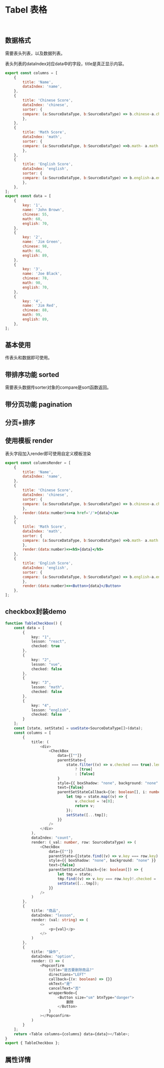 

<Meta title='DISPLAY | Tabel 表格' component={Tabel} />

<br/>

# Tabel 表格

<br/>

## 数据格式

需要表头列表，以及数据列表。

表头列表的dataIndex对应data中的字段，title是真正显示内容。


```jsx
export const columns = [
    {
        title: 'Name',
        dataIndex: 'name',
    },
    {
        title: 'Chinese Score',
        dataIndex: 'chinese',
        sorter: {
        compare: (a:SourceDataType, b:SourceDataType) => b.chinese-a.chinese ,
        },
    },
    {
        title: 'Math Score',
        dataIndex: 'math',
        sorter: {
        compare: (a:SourceDataType, b:SourceDataType) =>b.math- a.math ,
        },
    },
    {
        title: 'English Score',
        dataIndex: 'english',
        sorter: {
        compare: (a:SourceDataType, b:SourceDataType) => b.english-a.english ,
        },
    },
];
export const data = [
    {
        key: '1',
        name: 'John Brown',
        chinese: 55,
        math: 60,
        english: 70,
    },
    {
        key: '2',
        name: 'Jim Green',
        chinese: 98,
        math: 66,
        english: 89,
    },
    {
        key: '3',
        name: 'Joe Black',
        chinese: 78,
        math: 90,
        english: 70,
    },
    {
        key: '4',
        name: 'Jim Red',
        chinese: 88,
        math: 99,
        english: 89,
    },
];
```

## 基本使用

传表头和数据即可使用。

<Preview>
    <Story name='table basic'> 
        <Tabel data={data} columns={columns} ></Tabel>
    </Story>
</Preview>



## 带排序功能 sorted

需要表头数据传sorter对象的compare是sort函数返回。

<Preview>
    <Story name='table'> 
        <Tabel data={data} columns={columns} sorted={true} ></Tabel>
    </Story>
</Preview>


## 带分页功能 pagination
<Preview>
    <Story name='tablelong'> 
        <Tabel data={longdata} columns={longcolumns} pagination={true}></Tabel>
    </Story>
</Preview>


## 分页+排序

<Preview>
    <Story name='tablelonglong'> 
        <Tabel data={longlongdata} columns={columns} sorted={true} pagination={true}></Tabel>
    </Story>
</Preview>

## 使用模板 render 

表头字段加入render即可使用自定义模板渲染

```jsx
export const columnsRender = [
    {
        title: 'Name',
        dataIndex: 'name',
    },
    {
        title: 'Chinese Score',
        dataIndex: 'chinese',
        sorter: {
        compare: (a:SourceDataType, b:SourceDataType) => b.chinese-a.chinese ,
        },
        render:(data:number)=><a href='/'>{data}</a>
    },
    {
        title: 'Math Score',
        dataIndex: 'math',
        sorter: {
        compare: (a:SourceDataType, b:SourceDataType) =>b.math- a.math ,
        },
        render:(data:number)=><h5>{data}</h5>
    },
    {
        title: 'English Score',
        dataIndex: 'english',
        sorter: {
        compare: (a:SourceDataType, b:SourceDataType) => b.english-a.english ,
        },
        render:(data:number)=><Button>{data}</Button>
    },
];

```


<Preview>
    <Story name='tableremder'> 
        <Tabel data={data} columns={columnsRender} sorted={true} ></Tabel>
    </Story>
</Preview>

## checkbox封装demo

<Preview>
    <Story name='checkbox'> 
        <TableCheckbox />
    </Story>
</Preview>

```typescript
function TableCheckbox() {
	const data = [
		{
			key: "1",
			lesson: "react",
			checked: true
		},
		{
			key: "2",
			lesson: "vue",
			checked: false
		},
		{
			key: "3",
			lesson: "math",
			checked: false
		},
		{
			key: "4",
			lesson: "english",
			checked: false
		}
	];
	const [state, setState] = useState<SourceDataType[]>(data);
	const columns = [
		{
			title: (
				<div>
					<CheckBox
						data={[""]}
						parentState={
							state.filter((v) => v.checked === true).length === data.length
								? [true]
								: [false]
						}
						style={{ boxShadow: "none", background: "none" }}
						text={false}
						parentSetStateCallback={(e: boolean[], i: number) => {
							let tmp = state.map((v) => {
								v.checked = !e[0];
								return v;
							});
							setState([...tmp]);
						}}
					/>
				</div>
			),
			dataIndex: "count",
			render: (_val: number, row: SourceDataType) => (
				<CheckBox
					data={[""]}
					parentState={[state.find((v) => v.key === row.key)!.checked]}
					style={{ boxShadow: "none", background: "none" }}
					text={false}
					parentSetStateCallback={(e: boolean[]) => {
						let tmp = state;
						tmp.find((v) => v.key === row.key)!.checked = !e[0];
						setState([...tmp]);
					}}
				/>
			)
		},
		{
			title: "商品",
			dataIndex: "lesson",
			render: (val: string) => (
				<>
					<p>{val}</p>
				</>
			)
		},
		{
			title: "操作",
			dataIndex: "option",
			render: () => (
				<Popconfirm
					title="是否要删除商品?"
					directions="LEFT"
					callback={(v: boolean) => {}}
					okText="是"
					cancelText="否"
					wrapperNode={
						<Button size="sm" btnType="danger">
							删除
						</Button>
					}
				></Popconfirm>
			)
		}
	];
	return <Table columns={columns} data={data}></Table>;
}
export { TableCheckbox };
```


## 属性详情



<Props of={Tabel}></Props>